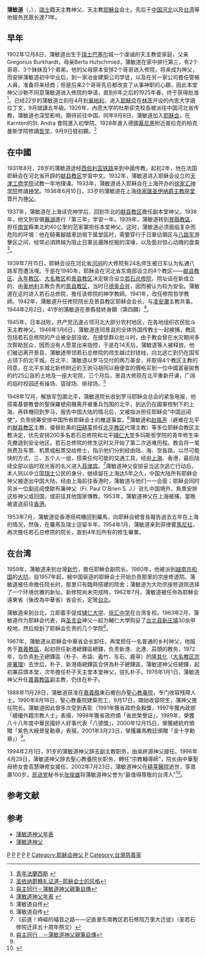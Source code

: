 {{Infobox Person
| name   = 蒲敏道<br />
| foreign_names = Franz Burkhardt
| image     = 
| caption  = 
| birth_date  = 1902年12月8日
| birth_place = {{SWI}}[[巴塞尔|巴塞尔]]
| death_date  = {{death date and age|2002|7|23|1902|12|8|}}
| death_place = {{TWN}}[[臺北縣|臺北縣]][[新店市|新店市]][[耕莘醫院|耕莘醫院]]
| nationality = {{SWI}}<br>{{ROC}}
| occupation  = 天主教神父、天主教[[耶穌会|耶穌会]]会士、[[若石總修院|若石總修院]]院長
| spouse         = 
| parents        = Gregorius <br> Berta Hufschmied
}}


'''蒲敏道'''（{{lang-de|Franz Burkhardt}}，{{bd|1902年|12月8日|2002年|7月23日}}），[[瑞士|瑞士]]籍天主教神父、天主教[[耶穌会|耶穌会]]会士。先后于[[中華民國大陸時期|中国]][[河北省_(中華民國)|河北]]以及[[台湾|台湾]]等地服务民眾长達71年。

== 早年 ==

1902年12月8日，蒲敏道出生于[[瑞士|瑞士]][[巴塞尔|巴塞尔]]城一个虔诚的天主教徒家庭，父亲Gregorius Burkhardt，母亲Berta Hufschmied，蒲敏道在家中排行第三，有2个哥哥、3个妹妹及1个弟弟。他的父母原本安排2个哥哥进入修院，将来成为神父，而安排蒲敏道初中毕业后，到一家冶金建築公司学徒，以及在另一家公司擔任管帳人員，准备将来经商；但是后来2个哥哥先后都改变了从事神职的心願，因此本堂神父沙勒不同意蒲敏道进入修院的申请，直到6年之后的1925年春，终于获得批准<ref>[http://www.tlps.cyc.edu.tw/home/bird/sh_www/love_forever12.htm 青年法蘭西斯] {{webarchive|url=https://web.archive.org/web/20080924114215/http://www.tlps.cyc.edu.tw/home/bird/sh_www/love_forever12.htm |date=2008-09-24 }}</ref>。已经22岁的蒲敏道立刻在4月到[[奥地利|奥地利]]，进入[[耶稣会|耶稣会]]在[[林茨|林茨]]开设的內思大学讀拉丁文，9月就讀五年級。1926年，內思大学的杜斯卻克校長被派往中国河北省传教，蒲敏道也深受影响，期待前往中国。同年9月8日，蒲敏道加入[[耶稣会|耶稣会]]，在Karnten的St. Andra 會院進入初學院。1928年進入德國[[慕尼黑|慕尼黑]]附近普拉克的柏克曼斯学院修讀[[哲学|哲学]]，9月9日發初願。<ref>[http://www.catholic.tj.cn/www/31/2007-07/517.html 圣依纳爵瞻礼证道─耶稣会士的风格]{{dead link|date=2018年4月 |bot=InternetArchiveBot |fix-attempted=yes }}</ref>

== 在中國 ==
1931年8月，28岁的蒲敏道途经[[西伯利亚铁路|西伯利亚铁路]]来到中國传教。起初2年，他在法国耶稣会在河北省开辟的[[献县教区|献县教区]]学習中文。1932年，蒲敏道进入耶稣会设立的[[天津工商学院|天津工商学院]]试教一年地理课。1933年，蒲敏道进入耶稣会在上海开办的[[徐家汇神学院|徐家汇神学院]]修讀[[神学|神学]]。1936年6月10日，33岁的蒲敏道在上海[[徐家匯圣伊纳爵主教座堂|徐家匯圣伊纳爵主教座堂]]晋升为[[神父|神父]]。

1937年，蒲敏道在上海读完神学后，回到华北的[[献县教区|献县教区]]擔任副本堂神父。1938年，他又到安徽[[蕪湖|蕪湖]]進行「第三年」学習一年。1939年，蒲敏道转到[[景縣教區|景縣教區]]，担任[[南宮|南宮]]縣東北約40公里的范家寨担任本堂神父。这时，蒲敏道必须面临复杂而危险的环境：他在騎著腳踏車訪視下属堂區时，需要穿行于日軍佔領区与[[八路军|八路军]]游擊区之间，经常必須跨越为阻止日軍巡邏隊挖掘的深壕，以及面对惊心动魄的盘查<ref>[http://ccbba2006.xinwen520.com/mindao/ 與主同行－蒲敏道神父親筆自傳]{{dead link|date=2018年4月 |bot=InternetArchiveBot |fix-attempted=yes }}</ref>。

1939年7月15日，耶稣会设在河北省[[河间|河间]]的大修院有24名师生被日军认为私通八路军而遭活埋。于是在1940年，耶稣会在河北省东南部设立的4个教区——[[献县教区|献县教区]]、[[永年教区|永年教区]]、[[大名教区|大名教区]]和[[景县教区|景县教区]]决定联合设立[[若石总修院|若石总修院]]，院址设在新成立的、由[[奥地利|奥地利]]主教负责的[[景县教区|景县教区]]，当时已[[德奥合并|德奥合并]]，因而被认为较为安全。蒲敏道在这时进入若石总修院，擔任该修院的神学教師。1941年，改任修院哲学教師。1942年，蒲敏道升任修院院长及景县教区耶稣会会长，与[[凌安瀾|凌安瀾]]主教共事。1944年2月2日，41岁的蒲敏道在景縣發終身願（第四願）<ref name="#1">[http://www.sacheart.org.tw/priest_pu/life.html 蒲敏道神父年表] {{webarchive|url=https://web.archive.org/web/20031107193213/http://www.sacheart.org.tw/priest_pu/life.html |date=2003-11-07 }}</ref>。

1945年，日本战败，共产党迅速占领河北大部分农村地区，在各地组织农民批斗天主教神父。1946年1月6日，蒲敏道连同景县的全体外国传教士一起被捕，教区包括若石总修院的产业被全部没收。在接受群众批斗时，由于教会曾在水灾期间多次帮助民众，因而没有人愿意出来指控，于是在14天后，蒲敏道等人被释放。他们被迫离开景县，蒲敏道带领若石总修院的师生越过封锁线，向北逃亡到仍在国军占领下的北平城。在北平，蒲敏道以罗马交付的两万美金，并取得4个教区主教的同意，在北平东城北新桥附近的王驸马胡同以極便宜的價格买到一位中國富豪拋售的约25公亩的土地及一座大宅院，三个月后，景县大修院在北平重新开课，广阔的临时校园还有操场、篮球场、排球场。<ref>蒲敏道自传</ref>

1948年12月，解放军包圍北平，蒲敏道院长收到罗马耶稣会总会的紧急电报，他搭乘基督教會的聖保羅號飛機离开被重兵包围的北平，到达仍在國軍控制下的上海，再转機回到罗马，报告中国大陆的情况后，又被指派担任耶稣会“中国巡阅使”，负责统筹安排中国所有耶稣会士的撤退事宜。<ref> 蒲敏道自传</ref>蒲敏道和[[赵振声|赵振声]]（避难在北平的[[献县教区|献县教区]]主教，接替赴美的[[田耕莘|田耕莘]]担任[[北京教区|北平教区]]代理主教）等多位耶稣会教区主教决定，优先安排200多名若石总修院和北平[[辅仁大学|辅仁大学]]多玛斯哲学院的青年修生率先撤退到安全地区。若石总修院的修生这时又开始了第二次逃难历程。教会将一笔旅费及车票、机票或船票交给修士，指示他们分别经由陆、海、空各路，以尽可能快的方式，三、五个人一组，搭乘任何可能的交通工具，经由[[上海|上海]]、香港，最后陆续全部以临时观光客的名义进入[[菲律宾|菲律宾]]。<ref>《前進！崎嶇的福音之路——记直隶东南教区若石修院万里大迁徙》（圣若石修院迁菲五十周年祭文）</ref>蒲敏道神父安排妥当这次逃亡行动后，本人则以中立国[[瑞士|瑞士]]公民的身分，继续留在上海达5年之久，中国大陆所有耶稣会神父被逐出中国大陆，经由上海前往香港时，蒲敏道与他们一一会面；耶稣会同时另派一位副巡阅使歐布廉神父（Fr. Paul O'Brien S. J.）驻扎中国境外，負責安排这些神父或回国，或前往其他国家傳教。1953年，蒲敏道神父在上海被捕，當晚被遣送前往[[香港|香港]]。　　

1953年7月，蒲敏道從香港搭飛機回到羅馬，向耶稣会總會長報告過去五年在上海的情況，然後，在羅馬及瑞士逗留半年。1954年1月，蒲敏道来到菲律賓[[馬尼拉|馬尼拉]]，再次擔任若石总修院的院长，直到4年后所有的修生畢業。

== 在台湾 ==

1959年，蒲敏道来到台灣[[新竹|新竹]]，擔任耶穌会副院长。1960年，他被派到[[越南共和国|越南共和国]]的[[大叻|大叻]]。自1957年起，被中国驱逐的耶稣会士开始负责那里的宗座修道院。蒲敏道被任命擔任院长时，那里只有臨時搭建的院舍；蒲敏道为大叻宗座修道院选择了一个环境优雅的新址。新修院尚未完成時，1962年7月，蒲敏道被任命為耶穌会遠東省（後改為中華省）省会长，定居[[台北|台北]]。

蒲敏道来到台北，立即着手促成[[辅仁大学|辅仁大学]]、[[徐汇中学|徐汇中学]]在台湾复校。1963年2月，蒲敏道作为耶稣会代表，與[[圣言会|圣言会]]神父一起为輔仁大學购妥了[[新北市|台北县]][[新莊區|新庄镇]]30余甲校地，然后规划了耶稣会负责的几个学院<ref>[http://ccbba2006.xinwen520.com/mindao/ 與主同行　－蒲敏道神父親筆自傳]{{dead link|date=2018年4月 |bot=InternetArchiveBot |fix-attempted=yes }}</ref>。

1967年，蒲敏道从耶穌会中華省会长卸任，再度担任一名普通的乡村神父，他服务于[[嘉義教區|嘉義教區]]，起初担任新港總鐸區總鐸，负责新港、北港、蒜頭的教务，1972年，当负责[[朴子市|朴子]]總鐸區（朴子、布袋、義竹、东石、鹿草）的[[隆其化|隆其化]]（[[大名教区|大名教区]][[宗座署理|宗座署理]]）去世后，朴子、新港兩總鐸區合併為朴子總鐸區，蒲敏道神父任總鐸，起初兼蒜頭本堂，次年擔任朴子天主堂本堂神父，驻扎朴子。1976年1月1日，蒲敏道神父升任[[嘉義教區|嘉義教區]]副主教，仍住在朴子。

1988年11月28日，蒲敏道获准在[[嘉義縣|嘉義縣]]東石鄉创办[[聖心教養院|聖心教養院]]，专门收容残障人士。1990年8月16日，聖心教養院建築完工，9月17日，開始收容院生，蒲神父擔任院长。蒲敏道因此曾多次受到表彰（1991年獲省政府金毅獎，1997年獲內政部「績優外籍宗教人士」表揚，1998年獲省政府頒「省民榮譽証」，1999年，榮獲八十八年度中華民國好人好事代表「八德獎」，2000年12月15日，榮獲總統府頒贈「紫色大綬景星勳章」表揚，2001年3月23日，榮獲羅馬教廷頒贈「金十字勳章」）<ref name="#1"/>。

1994年2月1日，91岁的蒲敏道神父辞去副主教职务，由吳終源神父接任。1996年4月29日，蒲敏道神父辞去聖心教養院长职务，轉任“宗教輔導師”，院长由中華聖母修女會高慧琳修女接任。2002年7月23日，蒲敏道神父在[[耕莘醫院|耕莘醫院]]逝世，享嵩壽100岁。[[民进党|民进党]]秘书长[[张俊雄|张俊雄]]将蒲敏道神父誉为“最值得尊敬的台湾人”<ref>{{Cite web |url=http://www.epochtimes.com/gb/2/7/24/n204128.htm |title=张俊雄悼唁蒲敏道神父 誉值得尊敬的台湾人 |access-date=2007-10-16 |archive-date=2021-04-16 |archive-url=https://web.archive.org/web/20210416105748/https://www.epochtimes.com/gb/2/7/24/n204128.htm |dead-url=no }}</ref>。

==参考文献==
<div class="references-small">
<references />
</div>
== 参考 ==
*[http://tteam.cyc.edu.tw/sh_www/love_forever29.htm 蒲敏道神父年表]{{dead link|date=2018年4月 |bot=InternetArchiveBot |fix-attempted=yes }}
*[http://conf.ncku.edu.tw/mvp93/newspaper13/e01.htm 蒲敏道神父]{{dead link|date=2018年4月 |bot=InternetArchiveBot |fix-attempted=yes }}

[[Category:在华天主教传教士|P]]
[[Category:台灣天主教神父|P]]
[[Category:在台灣的瑞士人|P]]
[[Category:1902年出生|P]]
[[Category:2002年逝世|P]]
[[Category:耶稣会神父|Category:耶稣会神父]]
[[Category:輔仁大學教授|P]]
[[Category:台灣慈善家|Category:台灣慈善家]]